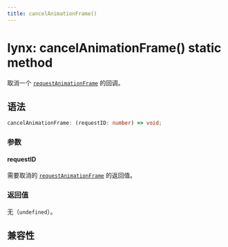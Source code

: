 ```yaml
---
title: cancelAnimationFrame()
---
```


# lynx: cancelAnimationFrame() static method

取消一个 [`requestAnimationFrame`] 的回调。

## 语法

```ts
cancelAnimationFrame: (requestID: number) => void;
```

### 参数

#### requestID

需要取消的 [`requestAnimationFrame`] 的返回值。

### 返回值

无（`undefined`）。

[`requestAnimationFrame`]: ./lynx-request-animation-frame.mdx

## 兼容性


<LegacyCompatTable metadata="lynx-api/lynx/cancelAnimationFrame" />
